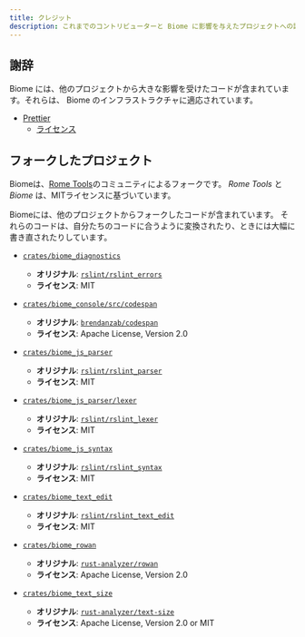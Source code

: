 ```yaml
---
title: クレジット
description: これまでのコントリビューターと Biome に影響を与えたプロジェクトへの謝辞
---
```



<Contributors />

## 謝辞

Biome には、他のプロジェクトから大きな影響を受けたコードが含まれています。それらは、 Biome のインフラストラクチャに適応されています。

- [Prettier](https://github.com/prettier/prettier/)
  - [ライセンス](https://github.com/biomejs/biome/blob/main/crates/biome_js_formatter/LICENSE)

## フォークしたプロジェクト

Biomeは、[Rome Tools](https://github.com/biomejs/biome/)のコミュニティによるフォークです。
_Rome Tools_ と _Biome_ は、MITライセンスに基づいています。


Biomeには、他のプロジェクトからフォークしたコードが含まれています。
それらのコードは、自分たちのコードに合うように変換されたり、ときには大幅に書き直されたりしています。

- [`crates/biome_diagnostics`](https://github.com/biomejs/biome/tree/main/crates/biome_diagnostics)
  - **オリジナル**: [`rslint/rslint_errors`](https://github.com/rslint/rslint/tree/master/crates/rslint_errors)
  - **ライセンス**: MIT

- [`crates/biome_console/src/codespan`](https://github.com/biomejs/biome/tree/main/crates/biome_console/src/codespan)
  - **オリジナル**: [`brendanzab/codespan`](https://github.com/brendanzab/codespan)
  - **ライセンス**: Apache License, Version 2.0

- [`crates/biome_js_parser`](https://github.com/biomejs/biome/tree/main/crates/biome_js_parser)
  - **オリジナル**: [`rslint/rslint_parser`](https://github.com/rslint/rslint/tree/master/crates/rslint_parser)
  - **ライセンス**: MIT

- [`crates/biome_js_parser/lexer`](https://github.com/biomejs/biome/tree/main/crates/biome_js_parser/src/lexer)
  - **オリジナル**:  [`rslint/rslint_lexer`](https://github.com/rslint/rslint/tree/master/crates/rslint_lexer)
  - **ライセンス**: MIT

- [`crates/biome_js_syntax`](https://github.com/biomejs/biome/tree/main/crates/biome_js_syntax)
	- **オリジナル**: [`rslint/rslint_syntax`](https://github.com/rslint/rslint/tree/master/crates/rslint_syntax)
	- **ライセンス**: MIT

- [`crates/biome_text_edit`](https://github.com/biomejs/biome/tree/main/crates/biome_text_edit)
	- **オリジナル**: [`rslint/rslint_text_edit`](https://github.com/rslint/rslint/tree/master/crates/rslint_text_edit)
	- **ライセンス**: MIT

- [`crates/biome_rowan`](https://github.com/biomejs/biome/tree/main/crates/biome_rowan)
	- **オリジナル**: [`rust-analyzer/rowan`](https://github.com/rust-analyzer/rowan)
	- **ライセンス**: Apache License, Version 2.0

- [`crates/biome_text_size`](https://github.com/biomejs/biome/tree/main/crates/biome_text_size)
  - **オリジナル**: [`rust-analyzer/text-size`](https://github.com/rust-analyzer/text-size)
  - **ライセンス**: Apache License, Version 2.0 or MIT
